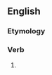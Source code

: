 ==English==

===Etymology===
{{suffix|en|chasten|eth|nocat=1}}

===Verb===
{{head|en|verb form}}

# {{en-archaic third-person singular of|chasten}}